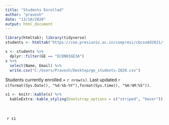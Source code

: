 ```yaml
---
title: "Students Enrolled"
author: "pravesh"
date: "13/10/2020"
output: html_document
---
```



```r
library(htmltab); library(tidyverse)
students <- htmltab("https://coe.presiuniv.ac.in/coepresi/cbcsodd2021/fetchdata.php", 2)

s <- students %>% 
  dplyr::filter(GE == "ECON03GE3A")
s %>% 
  select(Name, Email) %>% 
  write.csv("C:/Users/Pravesh/Desktop/ge_students-2020.csv")
```

Students currently enrolled = `r nrow(s)`. Last updated `r  c(format(Sys.Date(), "%d-%b-%Y"),format(Sys.time(), "%H:%M:%S"))`.

```r
s1 <- knitr::kable(s) %>% 
  kableExtra::kable_styling(bootstrap_options = c("striped", "hover"))
```

<div style="width:800px;line-height:3em;overflow:scroll;padding:5px;">
`r s1` 
</div>
